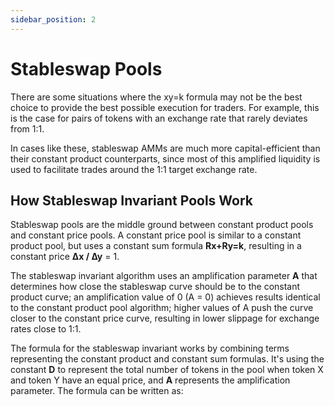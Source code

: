 ```yaml
---
sidebar_position: 2
---
```


# Stableswap Pools

There are some situations where the xy=k formula may not be the best choice to provide the best possible execution for traders. For example, this is the case for pairs of tokens with an exchange rate that rarely deviates from 1:1.

In cases like these, stableswap AMMs are much more capital-efficient than their constant product counterparts, since most of this amplified liquidity is used to facilitate trades around the 1:1 target exchange rate.

## How Stableswap Invariant Pools Work

Stableswap pools are the middle ground between constant product pools and constant price pools. A constant price pool is similar to a constant product pool, but uses a constant sum formula **Rx+Ry=k**, resulting in a constant price **∆x / ∆y** = 1.

The stableswap invariant algorithm uses an amplification parameter **A** that determines how close the stableswap curve should be to the constant product curve; an amplification value of 0 (A = 0) achieves results identical to the constant product pool algorithm; higher values of A push the curve closer to the constant price curve, resulting in lower slippage for exchange rates close to 1:1.

The formula for the stableswap invariant works by combining terms representing the constant product and constant sum formulas. It's using the constant **D** to represent the total number of tokens in the pool when token X and token Y have an equal price, and **A** represents the amplification parameter. The formula can be written as: